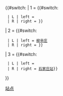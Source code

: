 <includeonly>{{#switch:{{{1|}}}
| 1 = {{#switch:{{{2}}}
  | L | left = {{站|西王}}
  | R | right = {{站|福泽}}}}
| 2 = {{#switch:{{{2}}}
  | L | left = [[柳辛庄站 (地铁)|柳辛庄]]
  | R | right = {{站|嘉华路}}}}
| 3 = {{#switch:{{{2}}}
  | L | left = {{站|西三庄}}
  | R | right = [[石家庄站 (地铁)|石家庄站]]}}
}}</includeonly><noinclude>
[[Category:石家庄地铁模板|站点]]
</noinclude>